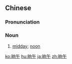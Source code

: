 ==Chinese==
{{zh-forms}}

===Pronunciation===
{{zh-pron
|m=shǎngwu,shǎnghuo,1nb=mainland China,2nb=Taiwan
|c=hoeng2 ng5
|j=son2 vu2
|cat=n
}}

===Noun===
{{zh-noun}}

# [[midday]]; [[noon]]

{{zh-cat|Advanced}}

[[ko:晌午]]
[[hu:晌午]]
[[ja:晌午]]
[[zh:晌午]]